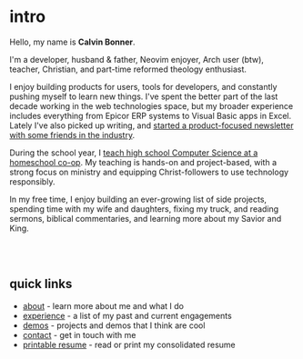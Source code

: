# intro

Hello, my name is **Calvin Bonner**.

I'm a developer, husband & father, Neovim enjoyer, Arch user (btw), teacher,
Christian, and part-time reformed theology enthusiast.

I enjoy building products for users, tools for developers, and constantly
pushing myself to learn new things. I've spent the better part of the last
decade working in the web technologies space, but my broader experience includes
everything from Epicor ERP systems to Visual Basic apps in Excel. Lately I've
also picked up writing, and
[started a product-focused newsletter with some
friends in the industry](/experience/the-connected-product-llc).

During the school year, I
[teach high school Computer Science at a homeschool
co-op](/experience/parent-teacher-co-op). My teaching is hands-on and
project-based, with a strong focus on ministry and equipping Christ-followers to
use technology responsibly.

In my free time, I enjoy building an ever-growing list of side projects,
spending time with my wife and daughters, fixing my truck, and reading sermons,
biblical commentaries, and learning more about my Savior and King.

<br />
<br />

## quick links

- [about](/about) - learn more about me and what I do
- [experience](/experience) - a list of my past and current engagements
- [demos](/demos) - projects and demos that I think are cool
- [contact](/contact) - get in touch with me
- [printable resume](/experience/resume) - read or print my consolidated resume
